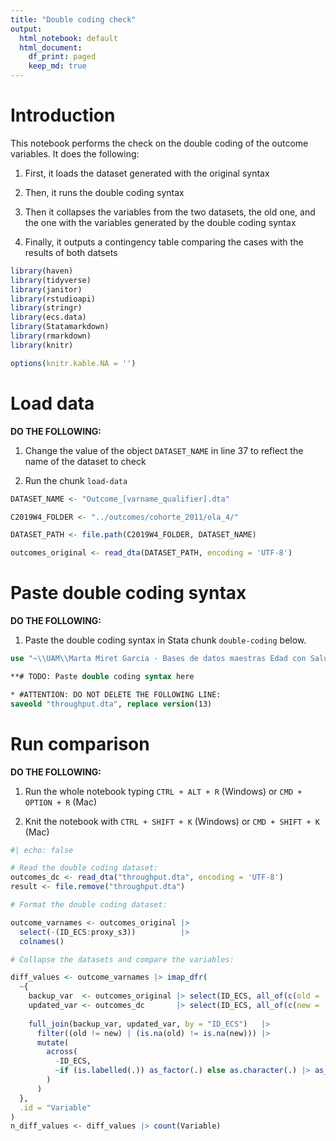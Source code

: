 ```yaml
---
title: "Double coding check"
output:
  html_notebook: default
  html_document:
    df_print: paged
    keep_md: true
---
```


# Introduction

This notebook performs the check on the double coding of the outcome variables.
It does the following:

1.  First, it loads the dataset generated with the original syntax

2.  Then, it runs the double coding syntax

3.  Then it collapses the variables from the two datasets, the old one, and the
    one with the variables generated by the double coding syntax
    
4.  Finally, it outputs a contingency table comparing the cases with the results
    of both datsets

```r
library(haven)
library(tidyverse)
library(janitor)
library(rstudioapi)
library(stringr)
library(ecs.data)
library(Statamarkdown)
library(rmarkdown)
library(knitr)

options(knitr.kable.NA = '')
```

# Load data

**DO THE FOLLOWING:**

1. Change the value of the object `DATASET_NAME` in line 37 to reflect the name
   of the dataset to check

2. Run the chunk `load-data`

```r
DATASET_NAME <- "Outcome_[varname_qualifier].dta"

C2019W4_FOLDER <- "../outcomes/cohorte_2011/ola_4/"

DATASET_PATH <- file.path(C2019W4_FOLDER, DATASET_NAME)

outcomes_original <- read_dta(DATASET_PATH, encoding = 'UTF-8')
```

# Paste double coding syntax

**DO THE FOLLOWING:**

1. Paste the double coding syntax in Stata chunk `double-coding` below.

```stata
use "~\\UAM\\Marta Miret Garcia - Bases de datos maestras Edad con Salud\\Ola_4\\Cohorte 2011\\rawdata_c2011w4.dta"

**# TODO: Paste double coding syntax here

* #ATTENTION: DO NOT DELETE THE FOLLOWING LINE:
saveold "throughput.dta", replace version(13)
```

# Run comparison {.tabset}

**DO THE FOLLOWING:**

1. Run the whole notebook typing `CTRL + ALT + R` (Windows)
   or `CMD + OPTION + R` (Mac)

2. Knit the notebook with `CTRL + SHIFT + K` (Windows)
   or `CMD + SHIFT + K` (Mac)

```r
#| echo: false

# Read the double coding dataset:
outcomes_dc <- read_dta("throughput.dta", encoding = 'UTF-8')
result <- file.remove("throughput.dta")

# Format the double coding dataset:

outcome_varnames <- outcomes_original |>
  select(-(ID_ECS:proxy_s3))          |>
  colnames()

# Collapse the datasets and compare the variables:

diff_values <- outcome_varnames |> imap_dfr(
  ~{
    backup_var  <- outcomes_original |> select(ID_ECS, all_of(c(old = .y)))
    updated_var <- outcomes_dc       |> select(ID_ECS, all_of(c(new = .y)))
    
    full_join(backup_var, updated_var, by = "ID_ECS")   |>
      filter((old != new) | (is.na(old) != is.na(new))) |>
      mutate(
        across(
          -ID_ECS,
          ~if (is.labelled(.)) as_factor(.) else as.character(.) |> as_factor()
        )
      )
  },
  .id = "Variable"
)
n_diff_values <- diff_values |> count(Variable)
```

